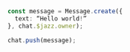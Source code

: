 ```ts
const message = Message.create({
  text: “Hello world!”
}, chat.$jazz.owner);

chat.push(message);
```
